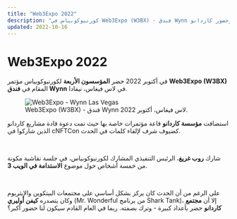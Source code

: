 ```yaml
---
title: "Web3Expo 2022"
description: "كورنيوكوبياس في Web3Expo (W3BX) - فندق Wynn لاس فيغاس، الجلسات، وحضور كاردانو."
updated: 2022-10-16
---
```


# Web3Expo 2022  

في أكتوبر 2022 حضر **المؤسسون الأربعة** لكورنيوكوبياس مؤتمر **Web3Expo (W3BX)** المقام في **فندق Wynn** في لاس فيغاس، نيفادا.  

<figure className="img-center">
  <img src="/images/status/2022-10/web3expo-main.avif" alt="Web3Expo - Wynn Las Vegas" />
  <figcaption>Web3Expo (W3BX) - فندق Wynn لاس فيغاس، أكتوبر 2022.</figcaption>
</figure>

<p>
استضافت <b>مؤسسة كاردانو</b> قاعة مؤتمرات خاصة بها حيث تمت دعوة قادة مشاريع كاردانو الذين شاركوا في cNFTCon كضيوف شرف لإلقاء كلمات في الحدث.
</p>

</br>

<p>
شارك <b>روب غريغ</b>، الرئيس التنفيذي المشارك لكورنيوكوبياس، في جلسة نقاشية مكونة من خمسة أشخاص حول موضوع <b>الاستدامة في الويب 3</b>.
</p>

</br>

<p>
على الرغم من أن الحدث كان يركز بشكل أساسي على مجتمعات البيتكوين والإيثريوم وكان يتصدره <b>كيفن أوليري</b> (Mr. Wonderful من برنامج Shark Tank)، إلا أن <b>مجتمع كاردانو</b> حضر بأعداد كبيرة - وترك بصمته. ربما في العام القادم سيكون لنا حضور أكبر؟
</p>
